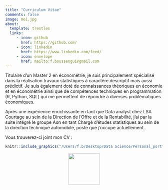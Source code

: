 ```yaml
---
title: "Curriculum Vitae"
comments: false
image: moi.jpg
about:
  template: trestles
  links: 
     - icon: github
       href: https://github.com/
     - icon: linkedin
       href: https://www.linkedin.com/feed/
     - icon: envelope
       href: mailto:f.boussengui@gmail.com
---
```


Titulaire d'un Master 2 en économétrie, je suis principalement spécialisé dans la réalisation travaux statistiques à caractère descriptif mais aussi prédictif. Je suis également doté de connaissances théoriques en économie et en économétrie ainsi que de compétences techniques en programmation (R, Python, SQL) qui me permettent de répondre à diverses problématiques économiques.

Après une expérience enrichissante en tant que Data analyst chez LSA Courtage au sein de la Direction de l'Offre et de la Rentabilité, j'ai par la suite intégré le groupe Aon en tant Chargé d'études statistiques au sein de la direction technique automobile, poste que j'occupe actuellement.

Vous trouverez-ci joint mon CV :

```r
knitr::include_graphics("/Users/f.b/Desktop/Data Science/Personal_portfolio/FRANCOIS_BOUSSENGUI_CV.pdf")
```

<div style="text-align:center;">
[<img src="down.png" width="100">](https://drive.google.com/file/d/1BRthhuI_sx2a047TWS4Pf3bHlPgC-0GE/view?usp=sharing)
</div>

